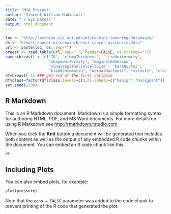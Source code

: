 ```yaml
---
title: "MSA Project"
author: "Vincent William Hadiasali"
date: "`r Sys.Date()`"
output: html_document
---
```


```r
loc <- "http://archive.ics.uci.edu/ml/machine-learning-databases/"
ds <- "breast-cancer-wisconsin/breast-cancer-wisconsin.data"
url <- paste(loc, ds, sep="")
breast <- read.table(url, sep=",", header=FALSE, na.strings="?")
names(breast) <- c("ID", "clumpThickness", "sizeUniformity",
                   "shapeUniformity", "maginalAdhesion",
                   "singleEpithelialCellSize", "bareNuclei",
                   "blandChromatin", "normalNucleoli", "mitosis", "class")
df=breast[-1] ### get rid of the first variable
df$class=factor(df$class,levels=c(2,4),labels=c("benign","malignant"))
set.seed(1234)
```

## R Markdown

This is an R Markdown document. Markdown is a simple formatting syntax for authoring HTML, PDF, and MS Word documents. For more details on using R Markdown see <http://rmarkdown.rstudio.com>.

When you click the **Knit** button a document will be generated that includes both content as well as the output of any embedded R code chunks within the document. You can embed an R code chunk like this:

```r
df
```

## Including Plots

You can also embed plots, for example:

```r
plot(pressure)
```

Note that the `echo = FALSE` parameter was added to the code chunk to prevent printing of the R code that generated the plot.
